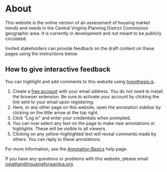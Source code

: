 # About {.unnumbered}

This website is the online version of an assessment of housing market trends and needs in the Central Virginia Planning District Commission geographic area. It is currently in development and not meant to be publicly circulated.

Invited stakeholders can provide feedback on the draft content on these pages using the instructions below.

::: callout-tip
## How to give interactive feedback

You can highlight and add comments to this website using [hypothesis.is](https://web.hypothes.is/).

1.  Create a [free account](https://web.hypothes.is/start/) with your email address. You do not need to install the browser extension. Be sure to activate your account by clicking the link sent to your email upon registering.
2.  Here, or any other page on this website, open the annotation sidebar by clicking on the little arrow at the top right.
3.  Click "Log in" and enter your credentials when prompted.
4.  You can now select any text on the page to make new annotations or highlights. These will be visible to all viewers.
5.  Clicking on any yellow-highlighted text will reveal comments made by others. You can reply to these annotations.

For more information, see the [Annotation Basics](https://web.hypothes.is/help/annotation-basics/) help page.
:::

If you have any questions or problems with this website, please email [jonathan\@housingforwardva.org](mailto:jonathan@housingforwardva.org).
